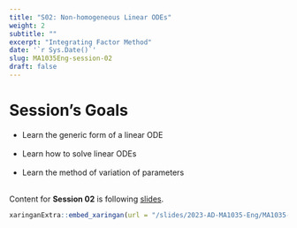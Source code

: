 ```yaml
---
title: "S02: Non-homogeneous Linear ODEs"
weight: 2
subtitle: ""
excerpt: "Integrating Factor Method"
date: '`r Sys.Date()`'
slug: MA1035Eng-session-02
draft: false
---
```


# Session's Goals

* Learn the generic form of a linear ODE <br/><br/>
* Learn how to solve linear ODEs <br/><br/>
* Learn the method of variation of parameters <br/><br/>

Content for **Session 02** is following [slides](/slides/2023-AD-MA1035-Eng/MA1035-sesion-02).

```r
xaringanExtra::embed_xaringan(url = "/slides/2023-AD-MA1035-Eng/MA1035-sesion-02", ratio = "4:3")
```